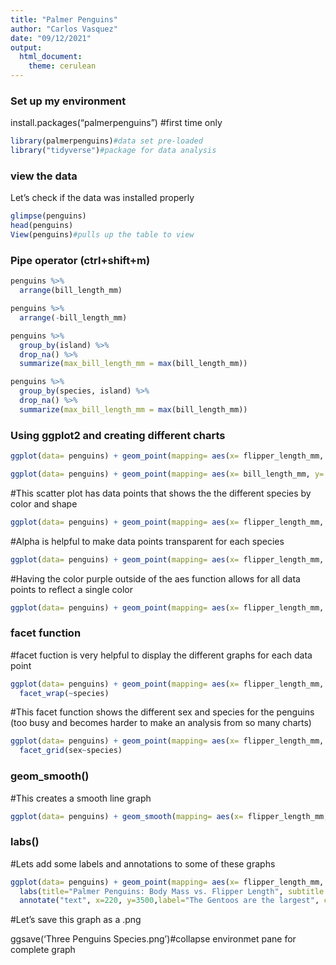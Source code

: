 ---
title: "Palmer Penguins"
author: "Carlos Vasquez"
date: "09/12/2021"
output: 
  html_document:
    theme: cerulean
---

### Set up my environment

install.packages("palmerpenguins") #first time only

```{r message = FALSE, warning = FALSE, error = FALSE}
library(palmerpenguins)#data set pre-loaded
library("tidyverse")#package for data analysis
```

### view the data 

Let's check if the data was installed properly

```{r}
glimpse(penguins)
head(penguins)
View(penguins)#pulls up the table to view
```
### Pipe operator (ctrl+shift+m)
```{r}
penguins %>% 
  arrange(bill_length_mm)

penguins %>% 
  arrange(-bill_length_mm)

penguins %>% 
  group_by(island) %>% 
  drop_na() %>% 
  summarize(max_bill_length_mm = max(bill_length_mm))

penguins %>% 
  group_by(species, island) %>% 
  drop_na() %>% 
  summarize(max_bill_length_mm = max(bill_length_mm))
```
### Using ggplot2 and creating different charts
```{r}
ggplot(data= penguins) + geom_point(mapping= aes(x= flipper_length_mm, y= body_mass_g))

```

```{r}
ggplot(data= penguins) + geom_point(mapping= aes(x= bill_length_mm, y= bill_depth_mm))
```

#This scatter plot has data points that shows the the different species by color and shape
```{r}
ggplot(data= penguins) + geom_point(mapping= aes(x= flipper_length_mm, y= body_mass_g, color= species, shape= species))

```

#Alpha is helpful to make data points transparent for each species  
```{r}
ggplot(data= penguins) + geom_point(mapping= aes(x= flipper_length_mm, y= body_mass_g, alpha= species))

```

#Having the color purple outside of the aes function allows for all data points to reflect a single color
```{r}
ggplot(data= penguins) + geom_point(mapping= aes(x= flipper_length_mm, y= body_mass_g), color= "purple")
```

### facet function

#facet fuction is very helpful to display the different graphs for each data point
```{r}
ggplot(data= penguins) + geom_point(mapping= aes(x= flipper_length_mm, y= body_mass_g, color= species, shape= species))+
  facet_wrap(~species) 
```

#This facet function shows the different sex and species for the penguins (too busy and becomes harder to make an analysis from so many charts)
```{r}
ggplot(data= penguins) + geom_point(mapping= aes(x= flipper_length_mm, y= body_mass_g, color= species))+
  facet_grid(sex~species)
```

### geom_smooth()
#This creates a smooth line graph
```{r}
ggplot(data= penguins) + geom_smooth(mapping= aes(x= flipper_length_mm, y= body_mass_g))
```

### labs()

#Lets add some labels and annotations to some of these graphs
```{r}
ggplot(data= penguins) + geom_point(mapping= aes(x= flipper_length_mm, y= body_mass_g, color= species)) + geom_smooth(mapping= aes(x= flipper_length_mm, y= body_mass_g)) +
  labs(title="Palmer Penguins: Body Mass vs. Flipper Length", subtitle = "Sample of Three Penguin Species", caption="Data Collected By Dr. Kristen Gorman")+
  annotate("text", x=220, y=3500,label="The Gentoos are the largest", color="purple", fontface= "bold", size= 4.5, angle=25)

```

#Let's save this graph as a .png 

ggsave('Three Penguins Species.png')#collapse environmet pane for complete graph
